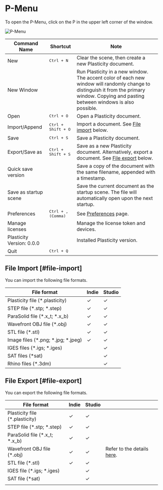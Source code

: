 # P-Menu

To open the P-Menu, click on the P in the upper left corner of the window.

![P-Menu](/img/file-menu.png)

| Command Name              | Shortcut                    | Note                                                                                                                                                                                      |
| ------------------------- | --------------------------- | ----------------------------------------------------------------------------------------------------------------------------------------------------------------------------------------- |
| New                       | <kbd>Ctrl + N</kbd>         | Clear the scene, then create a new Plasticity document.                                                                                                                                   |
| New Window                |                             | Run Plasticity in a new window. The accent color of each new window will randomly change to distinguish it from the primary window. Copying and pasting between windows is also possible. |
| Open                      | <kbd>Ctrl + O</kbd>         | Open a Plasticity document.                                                                                                                                                               |
| Import/Append             | <kbd>Ctrl + Shift + O</kbd> | Import a document. See [File import](#file-import) below.                                                                                                                                 |
| Save                      | <kbd>Ctrl + S</kbd>         | Save a Plasticity document.                                                                                                                                                               |
| Export/Save as            | <kbd>Ctrl + Shift + S</kbd> | Save as a new Plasticity document. Alternatively, export a document. See [File export](#file-export) below.                                                                               |
| Quick save version        |                             | Save a copy of the document with the same filename, appended with a timestamp.                                                                                                            |
| Save as startup scene     |                             | Save the current document as the startup scene. The file will automatically open upon the next startup.                                                                                   |
| Preferences               | <kbd>Ctrl + , (Comma)</kbd> | See [Preferences](./preferences) page.                                                                                                                                                    |
| Manage licenses           |                             | Manage the license token and devices.                                                                                                                                                     |
| Plasticity Version: 0.0.0 |                             | Installed Plasticity version.                                                                                                                                                             |
| Quit                      | <kbd>Ctrl + Q</kbd>         |                                                                                                                                                                                           |





## File Import [#file-import]

You can import the following file formats.

| File format                      | Indie | Studio |
| -------------------------------- | ----- | ------ |
| Plasticity file (*.plasticity)   | ✓     | ✓      |
| STEP file (*.stp; *.step)         | ✓     | ✓      |
| ParaSolid file (*.x_t; *.x_b)     | ✓     | ✓      |
| Wavefront OBJ file (*.obj)       | ✓     | ✓      |
| STL file (*.stl)                 | ✓     | ✓      |
| Image files (*.png; *.jpg; *.jpeg) | ✓     | ✓      |
| IGES files (*.igs; *.iges)        |       | ✓      |
| SAT files (*sat)                 |       | ✓      |
| Rhino files (*.3dm)              |       | ✓      |


## File Export [#file-export]

You can export the following file formats.

| File format                                | Indie | Studio |                            |
| ------------------------------------------ | ----- | ------ | -------------------------- |
| Plasticity file (*.plasticity)             | ✓    | ✓     |                            |
| STEP file (*.stp; *.step)                   | ✓    | ✓     |                            |
| ParaSolid file (*.x_t; *.x_b)               | ✓    | ✓     |                            |
| Wavefront OBJ file (*.obj) | ✓    | ✓     | Refer to the details [here](./export-obj). |
| STL file (*.stl)                           | ✓    | ✓     |                            |
| IGES file (*.igs; *.iges)                   |       | ✓     |                            |
| SAT file (*sat)                            |       | ✓     |                            |
|                                            |       |        |                            |



























